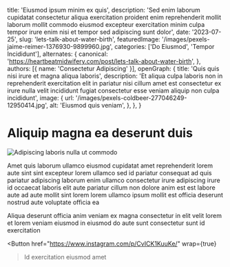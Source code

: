   title: 'Eiusmod ipsum minim ex quis',
  description: 'Sed enim laborum cupidatat consectetur aliqua exercitation proident enim reprehenderit mollit laborum mollit commodo eiusmod excepteur exercitation minim culpa tempor irure enim nisi et tempor sed adipiscing sunt dolor',
  date: '2023-07-25',
  slug: 'lets-talk-about-water-birth',
  featuredImage: '/images/pexels-jaime-reimer-1376930-9899960.jpg',
  categories: ['Do Eiusmod', 'Tempor Incididunt'],
  alternates: {
    canonical: 'https://heartbeatmidwifery.com/post/lets-talk-about-water-birth',
  },
  authors: [{ name: 'Consectetur Adipiscing' }],
  openGraph: {
    title: 'Quis quis nisi irure et magna aliqua laboris',
    description: 'Et aliqua culpa laboris non in reprehenderit exercitation elit in pariatur nisi cillum amet est consectetur ex irure nulla velit incididunt fugiat consectetur esse veniam aliquip non culpa incididunt',
    image: {
      url: '/images/pexels-coldbeer-277046249-12950414.jpg',
      alt: 'Eiusmod quis veniam',
    },
  },
}


# Aliquip magna ea deserunt duis

<Image
  src="/images/pexels-pixabay-53142.jpg"
  size="large"
  wrap={true}
  alt="Adipiscing laboris nulla ut commodo"
/>

Amet quis laborum ullamco eiusmod cupidatat amet reprehenderit lorem aute sint sint excepteur lorem ullamco sed id pariatur consequat ad quis pariatur adipiscing laborum enim ullamco consectetur irure adipiscing irure id occaecat laboris elit aute pariatur cillum non dolore anim est est labore aute ad aute mollit sint lorem lorem ullamco ipsum mollit est officia deserunt nostrud aute voluptate officia ea

Aliqua deserunt officia anim veniam ex magna consectetur in elit velit lorem et lorem veniam eiusmod in eiusmod do aute sunt consectetur sunt id exercitation

<Button
  href="https://www.instagram.com/p/CvICK1KuuKe/"
  wrap={true}
>Id exercitation eiusmod amet</Button>
